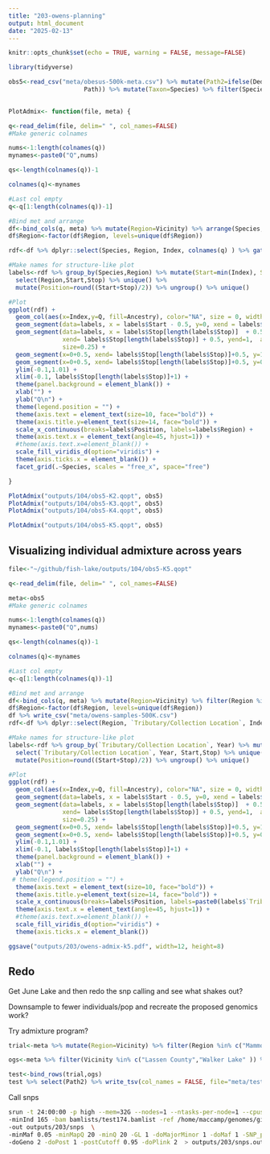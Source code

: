 ```yaml
---
title: "203-owens-planning"
output: html_document
date: "2025-02-13"
---
```


```r
knitr::opts_chunk$set(echo = TRUE, warning = FALSE, message=FALSE)
```

```r
library(tidyverse)
```

```r
obs5<-read_csv("meta/obesus-500k-meta.csv") %>% mutate(Path2=ifelse(Dedup > 2e6, paste0("data/downsample/",Ind,".reduced.bam"),
                     Path)) %>% mutate(Taxon=Species) %>% filter(Species %in% c("obesus","snyderi","toikona"))
                     
```

```r
PlotAdmix<- function(file, meta) {

q<-read_delim(file, delim=" ", col_names=FALSE)
#Make generic colnames

nums<-1:length(colnames(q))
mynames<-paste0("Q",nums)

qs<-length(colnames(q))-1

colnames(q)<-mynames

#Last col empty
q<-q[1:length(colnames(q))-1]

#Bind met and arrange 
df<-bind_cols(q, meta) %>% mutate(Region=Vicinity) %>% arrange(Species, Region) %>% mutate(Index=1:n())
df$Region<-factor(df$Region, levels=unique(df$Region))

rdf<-df %>% dplyr::select(Species, Region, Index, colnames(q) ) %>% gather(key=Ancestry, value=Q, 4:(4+length(colnames(q))-1))

#Make names for structure-like plot
labels<-rdf %>% group_by(Species,Region) %>% mutate(Start=min(Index), Stop=max(Index)) %>% 
  select(Region,Start,Stop) %>% unique() %>% 
  mutate(Position=round((Start+Stop)/2)) %>% ungroup() %>% unique()

#Plot
ggplot(rdf) + 
  geom_col(aes(x=Index,y=Q, fill=Ancestry), color="NA", size = 0, width = 1) +
  geom_segment(data=labels, x = labels$Start - 0.5, y=0, xend = labels$Start-0.5, yend=1, alpha=0.9, size=0.25) +
  geom_segment(data=labels, x = labels$Stop[length(labels$Stop)]  + 0.5, y=0, 
               xend= labels$Stop[length(labels$Stop)] + 0.5, yend=1,  alpha=0.9,
               size=0.25) +
  geom_segment(x=0+0.5, xend= labels$Stop[length(labels$Stop)]+0.5, y=1, yend=1, alpha=0.9, size=0.25) +
  geom_segment(x=0+0.5, xend= labels$Stop[length(labels$Stop)]+0.5, y=0, yend=0, alpha=0.9, size=0.25) +
  ylim(-0.1,1.01) +
  xlim(-0.1, labels$Stop[length(labels$Stop)]+1) +
  theme(panel.background = element_blank()) +
  xlab("") +
  ylab("Q\n") +
  theme(legend.position = "") +
  theme(axis.text = element_text(size=10, face="bold")) +
  theme(axis.title.y=element_text(size=14, face="bold")) +
  scale_x_continuous(breaks=labels$Position, labels=labels$Region) +
  theme(axis.text.x = element_text(angle=45, hjust=1)) +
  #theme(axis.text.x=element_blank()) +
  scale_fill_viridis_d(option="viridis") +
  theme(axis.ticks.x = element_blank()) +
  facet_grid(.~Species, scales = "free_x", space="free")

}
```

```r
PlotAdmix("outputs/104/obs5-K2.qopt", obs5)
PlotAdmix("outputs/104/obs5-K3.qopt", obs5)
PlotAdmix("outputs/104/obs5-K4.qopt", obs5)
```


```r
PlotAdmix("outputs/104/obs5-K5.qopt", obs5)
```

## Visualizing individual admixture across years

```r
file<-"~/github/fish-lake/outputs/104/obs5-K5.qopt"

q<-read_delim(file, delim=" ", col_names=FALSE)   

meta<-obs5
#Make generic colnames

nums<-1:length(colnames(q))
mynames<-paste0("Q",nums)

qs<-length(colnames(q))-1

colnames(q)<-mynames

#Last col empty
q<-q[1:length(colnames(q))-1]

#Bind met and arrange 
df<-bind_cols(q, meta) %>% mutate(Region=Vicinity) %>% filter(Region %in% c("Mammoth Mountain","Owens River")) %>% filter(Dedup > 5e5) %>% arrange(Region, `Tributary/Collection Location`, Year) %>% mutate(Index=1:n())
df$Region<-factor(df$Region, levels=unique(df$Region))
df %>% write_csv("meta/owens-samples-500K.csv")
rdf<-df %>% dplyr::select(Region, `Tributary/Collection Location`, Index, Year, colnames(q) ) %>% gather(key=Ancestry, value=Q, 5:(5+length(colnames(q))-1)) 

#Make names for structure-like plot
labels<-rdf %>% group_by(`Tributary/Collection Location`, Year) %>% mutate(Start=min(Index), Stop=max(Index)) %>% 
  select(`Tributary/Collection Location`, Year, Start,Stop) %>% unique() %>% 
  mutate(Position=round((Start+Stop)/2)) %>% ungroup() %>% unique()

#Plot
ggplot(rdf) + 
  geom_col(aes(x=Index,y=Q, fill=Ancestry), color="NA", size = 0, width = 1) +
  geom_segment(data=labels, x = labels$Start - 0.5, y=0, xend = labels$Start-0.5, yend=1, alpha=0.9, size=0.25) +
  geom_segment(data=labels, x = labels$Stop[length(labels$Stop)]  + 0.5, y=0, 
               xend= labels$Stop[length(labels$Stop)] + 0.5, yend=1,  alpha=0.9,
               size=0.25) +
  geom_segment(x=0+0.5, xend= labels$Stop[length(labels$Stop)]+0.5, y=1, yend=1, alpha=0.9, size=0.25) +
  geom_segment(x=0+0.5, xend= labels$Stop[length(labels$Stop)]+0.5, y=0, yend=0, alpha=0.9, size=0.25) +
  ylim(-0.1,1.01) +
  xlim(-0.1, labels$Stop[length(labels$Stop)]+1) +
  theme(panel.background = element_blank()) +
  xlab("") +
  ylab("Q\n") +
 # theme(legend.position = "") +
  theme(axis.text = element_text(size=10, face="bold")) +
  theme(axis.title.y=element_text(size=14, face="bold")) +
  scale_x_continuous(breaks=labels$Position, labels=paste0(labels$`Tributary/Collection Location`," ",labels$Year)) +
  theme(axis.text.x = element_text(angle=45, hjust=1)) +
  #theme(axis.text.x=element_blank()) +
  scale_fill_viridis_d(option="viridis") +
  theme(axis.ticks.x = element_blank()) 

ggsave("outputs/203/owens-admix-k5.pdf", width=12, height=8)
```


## Redo

Get June Lake and then redo the snp calling and see what shakes out?

Downsample to fewer individuals/pop and recreate the proposed genomics work?

Try admixture program?

```r
trial<-meta %>% mutate(Region=Vicinity) %>% filter(Region %in% c("Mammoth Mountain","Owens River")) %>% filter(Dedup > 5e5) %>% arrange(Region, `Tributary/Collection Location`, Year) %>% mutate(Index=1:n())

ogs<-meta %>% filter(Vicinity %in% c("Lassen County","Walker Lake" )) %>% filter(Dedup>5e5)

test<-bind_rows(trial,ogs) 
test %>% select(Path2) %>% write_tsv(col_names = FALSE, file="meta/test174.bamlist")
```

Call snps

```sh
srun -t 24:00:00 -p high --mem=32G --nodes=1 --ntasks-per-node=1 --cpus-per-task=12 $HOME/angsd/angsd -nthreads 12 \
-minInd 165 -bam bamlists/test174.bamlist -ref /home/maccamp/genomes/gila-orcutti/GCA_026230005.1_fGilOrc1.0.hap1_genomic.fna.gz \
-out outputs/203/snps  \
-minMaf 0.05 -minMapQ 20 -minQ 20 -GL 1 -doMajorMinor 1 -doMaf 1 -SNP_pval 1e-6 \
-doGeno 2 -doPost 1 -postCutoff 0.95 -doPlink 2  > outputs/203/snps.out 2> outputs/1204/snps.err &

```
